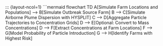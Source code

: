 


::: {layout-ncol=1}
```mermaid
flowchart TD
  A[Simulate Farm Locations and Populations] --> B[Simulate Outbreak Source Farm]
  B --> C[Simulate Airborne Plume Dispersion with HYSPLIT]
  C --> D[Aggregate Particle Trajectories to Concentration Grids]
  D --> E[Optional: Convert to Mass Concentrations]
  D --> F[Extract Concentrations at Farm Locations]
  F --> G[Model Probability of Particle Introduction]
  G --> H[Identify Farms with Highest Risk]
